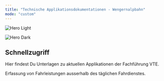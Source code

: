 ```yaml
---
title: "Technische Applikationsdokumentationen - Wengernalpbahn"
mode: "custom"
---
```


<img
  className="block dark:hidden"
  src="/images/hero-light.png"
  alt="Hero Light"
/>

<img
  className="hidden dark:block"
  src="/images/hero-dark.png"
  alt="Hero Dark"
/>

## Schnellzugriff

Hier findest Du Unterlagen zu aktuellen Applikationen der Fachführung VTE.

<CardGroup cols={2}>
  <Card title="Praxisnachweis" icon="pen-to-square" href="https://mintlify.com/docs/praxisnachweis">
    Erfassung von Fahrleistungen ausserhalb des täglichen Fahrdienstes.
  </Card>
</CardGroup>